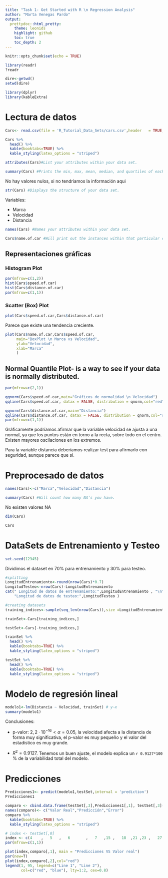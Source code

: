 ```yaml
---
title: "Task 1- Get Started with R \n Regression Analysis"
author: "Marta Venegas Pardo"
output:
  prettydoc::html_pretty:
    theme: leonids
    highlight: github
    toc: true
    toc_depth: 2
---
```


```r
knitr::opts_chunk$set(echo = TRUE)
```



```r
library(readr) 
?readr

dire<-getwd() 
setwd(dire) 

library(dplyr)
library(kableExtra)
```

# Lectura de datos

```r
Cars<- read.csv(file = 'R_Tutorial_Data_Sets/cars.csv',header   = TRUE,sep=",")

Cars %>% 
  head() %>% 
  kable(booktabs=TRUE) %>% 
  kable_styling(latex_options = "striped")
```


```r
attributes(Cars)#List your attributes within your data set.
```


```r
summary(Cars) #Prints the min, max, mean, median, and quartiles of each attribute.
```

No hay valores nulos, si no tendríamos la información aqui


```r
str(Cars) #Displays the structure of your data set.
```

Variables:

- Marca
- Velocidad
- Distancia


```r
names(Cars) #Names your attributes within your data set.
```


```r
Cars$name.of.car #Will print out the instances within that particular column in your data set.
```

## Representaciones gráficas


### Histogram Plot

```r
par(mfrow=c(1,2))
hist(Cars$speed.of.car)
hist(Cars$distance.of.car)
par(mfrow=c(1,1))
```





### Scatter (Box) Plot
```r
plot(Cars$speed.of.car,Cars$distance.of.car)
```

Parece que existe una tendencia creciente.


```r
plot(Cars$name.of.car,Cars$speed.of.car,
     main="BoxPlot \n Marca vs Velocidad",
     ylab="Velocidad",
     xlab="Marca"
     )
```


## Normal Quantile Plot- is a way to see if your data is normally distributed.


```r
par(mfrow=c(2,1))

qqnorm(Cars$speed.of.car,main="Gráficos de normalidad \n Velocidad")
qqline(Cars$speed.of.car, datax = FALSE, distribution = qnorm,col="red")

qqnorm(Cars$distance.of.car,main="Distancia")
qqline(Cars$distance.of.car, datax = FALSE, distribution = qnorm,col="red")
par(mfrow=c(1,1))
```

Gráficamente podríamos afirmar que la variable velocidad se ajusta a una normal, ya que los puntos están en torno a la recta, sobre todo en el centro. Existen mayores oscilaciones en los extremos.

Para la variable distancia deberíamos realizar test para afirmarlo con seguridad, aunque parece que si.



# Preprocesado de datos

```r
names(Cars)<-c("Marca","Velocidad","Distancia")
```


```r
summary(Cars) #Will count how many NA’s you have.
```
 
No existen valores NA

```r
dim(Cars)
```



```r
Cars
```

# DataSets de Entrenamiento y Testeo

```r
set.seed(12345)
```

Dividimos el dataset en 70$\%$ para entrenamiento y 30$\%$ para testeo.




```r
#splitting
LongitudEntrenamiento<-round(nrow(Cars)*0.7) 
LongitudTesteo<-nrow(Cars)-LongitudEntrenamiento
cat(" Longitud de datos de entrenamiento:",LongitudEntrenamiento , "\n",
    "Longitud de datos de testeo:",LongitudTesteo )
```



```r
#creating datasets
training_indices<-sample(seq_len(nrow(Cars)),size =LongitudEntrenamiento)

trainSet<-Cars[training_indices,]

testSet<-Cars[-training_indices,] 
```

```r
trainSet %>% 
  head() %>% 
  kable(booktabs=TRUE) %>% 
  kable_styling(latex_options = "striped")
```


```r
testSet %>% 
  head() %>% 
  kable(booktabs=TRUE) %>% 
  kable_styling(latex_options = "striped")
```


# Modelo de regresión lineal

```r
modelo1<-lm(Distancia ~ Velocidad, trainSet) # y~x
summary(modelo1)
```

Conclusiones:

- p-valor: $2,2 \cdot 10^{-16} < \alpha = 0.05$, la velocidad afecta a la distancia de forma muy significativa, el p-valor es muy pequeño y el valor del estadístico es muy grande.

- $R^2 = 0.9127$. Tenemos un buen ajuste, el modelo explica un `r 0.9127*100` $\%$ de la variabilidad total del modelo.


# Predicciones

```r
Predicciones1<- predict(modelo1,testSet,interval = 'prediction')
Predicciones1
```

```r
comparo <- cbind.data.frame(testSet[,3],Predicciones1[,1], testSet[,3]-Predicciones1[,1] )
names(comparo)<- c("Valor Real","Predicción","Error")
comparo %>% 
  kable(booktabs=TRUE) %>% 
  kable_styling(latex_options = "striped")
```

```r
# index <- testSet[,0]
index <- c(4	,	5	,	6		,	7	,15	,	18	,21	,23	,	27	,34,35	,	39,	42	,	45	,	47)
par(mfrow=c(1,1))

plot(index,comparo[,1], main = "Predicciones VS Valor real")
par(new=T)
plot(index,comparo[,2],col="red")
legend(1, 95, legend=c("Line 1", "Line 2"),
       col=c("red", "blue"), lty=1:2, cex=0.8)
```


